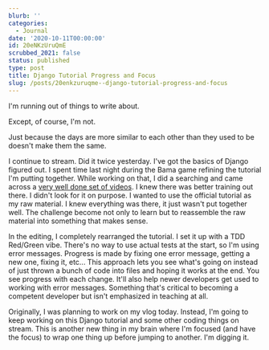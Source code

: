 ```yaml
---
blurb: ''
categories:
  - Journal
date: '2020-10-11T00:00:00'
id: 20eNKzUruQmE
scrubbed_2021: false
status: published
type: post
title: Django Tutorial Progress and Focus
slug: /posts/20enkzuruqme--django-tutorial-progress-and-focus
---
```


I'm running out of things to write about. 

Except, of course, I'm not. 

Just because the days are more similar to each other than they used to be doesn't make them the same. 

I continue to stream. Did it twice yesterday. I've got the  basics of Django figured out. I spent time last night during the Bama game refining the tutorial I'm putting together. While working on that, I did a searching and came across a [very well done set of videos](https://www.youtube.com/watch?v=3vi3uuQIedY&list=PLEsfXFp6DpzTD1BD1aWNxS2Ep06vIkaeW&index=6). I knew there was better training out there. I didn't look for it on purpose. I wanted to use the official tutorial as my raw material. I knew everything was there, it just wasn't put together well. The challenge become not only to learn but to reassemble the raw material into something that makes sense. 

In the editing, I completely rearranged the tutorial. I set it up with a TDD Red/Green vibe. There's no way to use actual tests at the start, so I'm using error messages. Progress is made by fixing one error message, getting a new one, fixing it, etc... This approach lets you see what's going on instead of just thrown a bunch of code into files and hoping it works at the end. You see progress with each change. It'll also help newer developers get used to working with error messages. Something that's critical to becoming a competent developer but isn't emphasized in teaching at all.

Originally, I was planning to work on my vlog today. Instead, I'm going to keep working on this Django tutorial and some other coding things on stream. This is another new thing in my brain where I'm focused (and have the focus) to wrap one thing up before jumping to another. I'm digging it.
